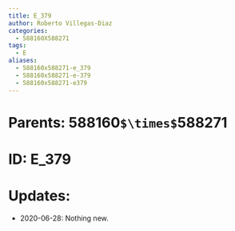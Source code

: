 ```yaml
---
title: E_379
author: Roberto Villegas-Diaz
categories:
  - 588160X588271
tags:
  - E
aliases:
  - 588160x588271-e_379
  - 588160x588271-e-379
  - 588160x588271-e379
---
```


# **Parents**: 588160`$\times$`588271
# **ID**: E_379
# **Updates**: 
 - 2020-06-28: Nothing new.
